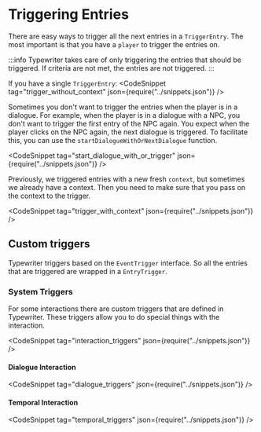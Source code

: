 
# Triggering Entries

There are easy ways to trigger all the next entries in a `TriggerEntry`.
The most important is that you have a `player` to trigger the entries on.

:::info
Typewriter takes care of only triggering the entries that should be triggered.
If criteria are not met, the entries are not triggered.
:::

If you have a single `TriggerEntry`:
<CodeSnippet tag="trigger_without_context" json={require("../snippets.json")} />

Sometimes you don't want to trigger the entries when the player is in a dialogue.
For example, when the player is in a dialogue with a NPC, you don't want to trigger the first entry of the NPC again.
You expect when the player clicks on the NPC again, the next dialogue is triggered.
To facilitate this, you can use the `startDialogueWithOrNextDialogue` function.

<CodeSnippet tag="start_dialogue_with_or_trigger" json={require("../snippets.json")} />

Previously, we triggered entries with a new fresh `context`, but sometimes we already have a context.
Then you need to make sure that you pass on the context to the trigger.

<CodeSnippet tag="trigger_with_context" json={require("../snippets.json")} />

## Custom triggers
Typewriter triggers based on the `EventTrigger` interface.
So all the entries that are triggered are wrapped in a `EntryTrigger`.

### System Triggers

For some interactions there are custom triggers that are defined in Typewriter.
These triggers allow you to do special things with the interaction.

<CodeSnippet tag="interaction_triggers" json={require("../snippets.json")} />

#### Dialogue Interaction


<CodeSnippet tag="dialogue_triggers" json={require("../snippets.json")} />

#### Temporal Interaction

<CodeSnippet tag="temporal_triggers" json={require("../snippets.json")} />
